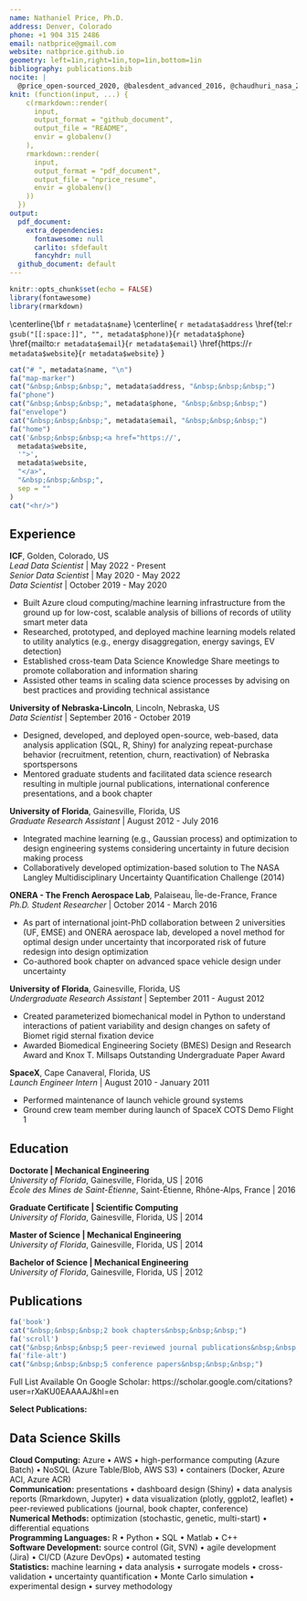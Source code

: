 ```yaml
---
name: Nathaniel Price, Ph.D.
address: Denver, Colorado
phone: +1 904 315 2486
email: natbprice@gmail.com
website: natbprice.github.io
geometry: left=1in,right=1in,top=1in,bottom=1in
bibliography: publications.bib
nocite: |
  @price_open-sourced_2020, @balesdent_advanced_2016, @chaudhuri_nasa_2015
knit: (function(input, ...) {
    c(rmarkdown::render(
      input,
      output_format = "github_document",
      output_file = "README",
      envir = globalenv()
    ),
    rmarkdown::render(
      input,
      output_format = "pdf_document",
      output_file = "nprice_resume",
      envir = globalenv()
    ))
  })
output:
  pdf_document:
    extra_dependencies:
      fontawesome: null
      carlito: sfdefault
      fancyhdr: null
  github_document: default
---
```


```r
knitr::opts_chunk$set(echo = FALSE)
library(fontawesome)
library(rmarkdown)
```

\vspace*{-0.75in}
\thispagestyle{empty}
\centerline{\huge \bf `r metadata$name`}
\vspace{5pt}
\centerline{
\faicon{map-marker} `r metadata$address` \hspace{2 pt}
\faicon{phone} \href{tel:`r gsub("[[:space:]]", "", metadata$phone)`}{`r metadata$phone`} \hspace{2 pt}
\faicon{envelope} \href{mailto:`r metadata$email`}{`r metadata$email`} \hspace{2 pt}
\faicon{home} \href{https://`r metadata$website`}{`r metadata$website`}
}
\vspace{5pt}
\hrule

\pagestyle{fancy}
\fancyhead[L]{\textcolor[gray]{0.4}{Resume: `r metadata$name`}}
\fancyfoot[L]{\textcolor[gray]{0.4}{Document compiled on `r Sys.Date()` (\href{https://www.github.com/natbprice/resume}{github.com/natbprice/resume})}}
\pagenumbering{gobble}

```r
cat("# ", metadata$name, "\n")
fa("map-marker")
cat("&nbsp;&nbsp;&nbsp;", metadata$address, "&nbsp;&nbsp;&nbsp;")
fa("phone")
cat("&nbsp;&nbsp;&nbsp;", metadata$phone, "&nbsp;&nbsp;&nbsp;")
fa("envelope")
cat("&nbsp;&nbsp;&nbsp;", metadata$email, "&nbsp;&nbsp;&nbsp;")
fa("home")
cat('&nbsp;&nbsp;&nbsp;<a href="https://',
  metadata$website,
  '">',
  metadata$website,
  "</a>",
  "&nbsp;&nbsp;&nbsp;",
  sep = ""
)
cat("<hr/>")
```


## Experience

**ICF**, Golden, Colorado, US \
*Lead Data Scientist* | May 2022 - Present \
*Senior Data Scientist* | May 2020 - May 2022 \
*Data Scientist* | October 2019 - May 2020

- Built Azure cloud computing/machine learning infrastructure from the ground up for low-cost, scalable analysis of billions of records of utility smart meter data
- Researched, prototyped, and deployed machine learning models related to utility analytics (e.g., energy disaggregation, energy savings, EV detection)
- Established cross-team Data Science Knowledge Share meetings to promote collaboration and information sharing
- Assisted other teams in scaling data science processes by advising on best practices and providing technical assistance

**University of Nebraska-Lincoln**, Lincoln, Nebraska, US \
*Data Scientist* | September 2016 - October 2019

- Designed, developed, and deployed open-source, web-based, data analysis application (SQL, R, Shiny) for analyzing repeat-purchase behavior (recruitment, retention, churn, reactivation) of Nebraska sportspersons
- Mentored graduate students and facilitated data science research resulting in multiple journal publications, international conference presentations, and a book chapter

**University of Florida**, Gainesville, Florida, US \
*Graduate Research Assistant* | August 2012 - July 2016

- Integrated machine learning (e.g., Gaussian process) and optimization to design engineering systems considering uncertainty in future decision making process
- Collaboratively developed optimization-based solution to The NASA Langley Multidisciplinary Uncertainty Quantification Challenge (2014)

**ONERA - The French Aerospace Lab**, Palaiseau, Île-de-France, France \
*Ph.D. Student Researcher* | October 2014 - March 2016

- As part of international joint-PhD collaboration between 2 universities (UF, EMSE) and ONERA aerospace lab, developed a novel method for optimal design under uncertainty that incorporated risk of future redesign into design optimization
- Co-authored book chapter on advanced space vehicle design under uncertainty

**University of Florida**, Gainesville, Florida, US \
*Undergraduate Research Assistant* | September 2011 - August 2012 

- Created parameterized biomechanical model in Python to understand interactions of patient variability and design changes on safety of Biomet rigid sternal fixation device
- Awarded Biomedical Engineering Society (BMES) Design and Research Award and Knox T. Millsaps Outstanding Undergraduate Paper Award

**SpaceX**, Cape Canaveral, Florida, US \
*Launch Engineer Intern* | August 2010 - January 2011

- Performed maintenance of launch vehicle ground systems
- Ground crew team member during launch of SpaceX COTS Demo Flight 1

## Education

**Doctorate | Mechanical Engineering** \
*University of Florida*, Gainesville, Florida, US | 2016 \
*École des Mines de Saint-Étienne*, Saint-Étienne, Rhône-Alps, France | 2016

**Graduate Certificate | Scientific Computing** \
*University of Florida*, Gainesville, Florida, US  | 2014

**Master of Science | Mechanical Engineering** \
*University of Florida*, Gainesville, Florida, US | 2014

**Bachelor of Science | Mechanical Engineering** \
*University of Florida*, Gainesville, Florida, US  | 2012

## Publications

```r
fa('book')
cat("&nbsp;&nbsp;&nbsp;2 book chapters&nbsp;&nbsp;&nbsp;")
fa('scroll')
cat("&nbsp;&nbsp;&nbsp;5 peer-reviewed journal publications&nbsp;&nbsp;&nbsp;")
fa('file-alt')
cat("&nbsp;&nbsp;&nbsp;5 conference papers&nbsp;&nbsp;&nbsp;")
```


Full List Available On Google Scholar: https://scholar.google.com/citations?user=rXaKU0EAAAAJ&hl=en

**Select Publications:**

<div id="refs"></div>

## Data Science Skills
**Cloud Computing:** Azure • AWS • high-performance computing (Azure Batch) • NoSQL (Azure Table/Blob, AWS S3) •
containers (Docker, Azure ACI, Azure ACR) \
**Communication:** presentations • dashboard design (Shiny) • data analysis reports (Rmarkdown, Jupyter) • data visualization (plotly, ggplot2, leaflet) • peer-reviewed publications (journal, book chapter, conference) \
**Numerical Methods:** optimization (stochastic, genetic, multi-start) • differential equations \
**Programming Languages:** R • Python • SQL • Matlab • C++ \
**Software Development:** source control (Git, SVN) • agile development (Jira) • CI/CD (Azure DevOps) • automated testing \
**Statistics:** machine learning • data analysis • surrogate models • cross-validation • uncertainty quantification • Monte
Carlo simulation • experimental design • survey methodology \
